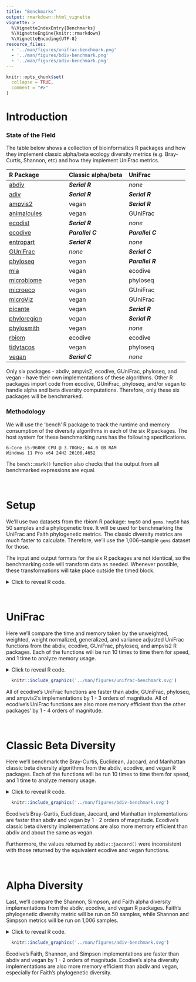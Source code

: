```yaml
---
title: "Benchmarks"
output: rmarkdown::html_vignette
vignette: >
  %\VignetteIndexEntry{Benchmarks}
  %\VignetteEngine{knitr::rmarkdown}
  %\VignetteEncoding{UTF-8}
resource_files:
  - '../man/figures/unifrac-benchmark.png'
  - '../man/figures/bdiv-benchmark.png'
  - '../man/figures/adiv-benchmark.png'
---
```


```r
knitr::opts_chunk$set(
  collapse = TRUE,
  comment = "#>"
)

```


# Introduction

### State of the Field

The table below shows a collection of bioinformatics R packages and how they
implement classic alpha/beta ecology diversity metrics (e.g. Bray-Curtis,
Shannon, etc) and how they implement UniFrac metrics.

| R Package           | Classic alpha/beta  | UniFrac             |
|:--------------------|:--------------------|:--------------------|
| [abdiv](https://doi.org/10.32614/CRAN.package.abdiv)          | ***Serial R***   | *none*           |
| [adiv](https://doi.org/10.32614/CRAN.package.adiv)            | ***Serial R***   | ***Serial R***   |
| [ampvis2](https://github.com/KasperSkytte/ampvis2)            | vegan            | ***Serial R***   |
| [animalcules](https://github.com/wejlab/animalcules)          | vegan            | GUniFrac         |
| [ecodist](https://doi.org/10.32614/CRAN.package.ecodist)      | ***Serial R***   | *none*           |
| [ecodive](https://cran.r-project.org/package=ecodive)         | ***Parallel C*** | ***Parallel C*** |
| [entropart](https://doi.org/10.32614/CRAN.package.entropart)  | ***Serial R***   | *none*           |
| [GUniFrac](https://doi.org/10.32614/CRAN.package.GUniFrac)    | *none*           | ***Serial C***   |
| [phyloseq](https://doi.org/doi:10.18129/B9.bioc.phyloseq)     | vegan            | ***Parallel R*** |
| [mia](https://doi.org/doi:10.18129/B9.bioc.mia)               | vegan            | ecodive          |
| [microbiome](https://doi.org/doi:10.18129/B9.bioc.microbiome) | vegan            | phyloseq         |
| [microeco](https://doi.org/10.32614/CRAN.package.microeco)    | vegan            | GUniFrac         |
| [microViz](https://github.com/david-barnett/microViz)         | vegan            | GUniFrac         |
| [picante](https://doi.org/10.32614/CRAN.package.picante)      | vegan            | ***Serial R***   |
| [phyloregion](https://github.com/schuyler-smith/phyloregion)  | vegan            | ***Serial R***   |
| [phylosmith](https://github.com/schuyler-smith/phylosmith)    | vegan            | *none*           |
| [rbiom](https://doi.org/10.32614/CRAN.package.rbiom)          | ecodive          | ecodive          |
| [tidytacos](https://github.com/LebeerLab/tidytacos)           | vegan            | phyloseq         |
| [vegan](https://doi.org/10.32614/CRAN.package.vegan)          | ***Serial C***   | *none*           |


Only six packages - abdiv, ampvis2, ecodive, GUniFrac, phyloseq, and vegan -
have their own implementations of these algorithms. Other R packages import code
from ecodive, GUniFrac, phyloseq, and/or vegan to handle alpha and beta
diversity computations. Therefore, only these six packages will be benchmarked.

### Methodology

We will use the 'bench' R package to track the runtime and memory consumption of
the diversity algorithms in each of the six R packages. The host system for
these benchmarking runs has the following specifications.

    6-Core i5-9600K CPU @ 3.70GHz; 64.0 GB RAM
    Windows 11 Pro x64 24H2 26100.4652

The `bench::mark()` function also checks that the output from all benchmarked
expressions are equal.

<br>


# Setup

We'll use two datasets from the rbiom R package: `hmp50` and `gems`. `hmp50` has 50 samples and a phylogenetic tree. It will be used for benchmarking the UniFrac and Faith phylogenetic metrics. The classic diversity metrics are much faster to calculate. Therefore, we'll use the 1,006-sample `gems` dataset for those.

The input and output formats for the six R packages are not identical, so the benchmarking code will transform data as needed. Whenever possible, these transformations will take place outside the timed block.

<details>
  <summary>Click to reveal R code.</summary>

```r
install.packages('pak')

pak::pkg_install(pkg = c(
  'adiv', 'abdiv', 'bench', 'ecodive', 'entropart', 'GUniFrac', 'kasperskytte/ampvis2', 
  'phyloregion', 'phyloseq', 'picante', 'rbiom', 'vegan' ))


library(bench)
library(ggplot2)
library(ggrepel)
library(dplyr)

version$version.string
#> [1] "R version 4.5.1 (2025-06-13 ucrt)"

sapply(FUN = packageDescription, fields = 'Version', c(
  'abdiv', 'adiv', 'ampvis2', 'ecodive', 'entropart', 'GUniFrac', 'phyloregion', 'phyloseq', 'picante', 'vegan' ))
#>    abdiv     adiv  ampvis2  ecodive  entropart  GUniFrac  phyloregion  phyloseq  picante    vegan
#>  "0.2.0"  "2.2.1"  "2.8.9"  "1.0.0"   "1.6-16"     "1.8"      "1.0.9"  "1.52.0"  "1.8.2"  "2.7-1"

(n_cpus <- ecodive::n_cpus())
#> [1] 6

# abdiv only accepts two samples at a time
pairwise <- function (f, data, ...) {
  pairs <- utils::combn(ncol(data), 2)
  structure(
    mapply(
      FUN = function (i, j) f(data[,i], data[,j], ...), 
      i   = pairs[1,], j = pairs[2,] ),
    class  = 'dist',
    Labels = colnames(data),
    Size   = ncol(data),
    Diag   = FALSE,
    Upper  = FALSE )
}


# Remove any extraneous attributes from dist objects,
# allowing them to be compared with `all.equal()`.
cleanup <- function (x) {
  attr(x, 'maxdist') <- NULL
  attr(x, 'method')  <- NULL
  attr(x, 'call')    <- NULL
  return (x)
}


# HMP50 dataset has 50 Samples
hmp50      <- rbiom::hmp50
hmp50_phy  <- rbiom::convert_to_phyloseq(hmp50)
hmp50_mtx  <- as.matrix(hmp50)
hmp50_tmtx <- t(hmp50_mtx)
hmp50_pmtx <- t(t(hmp50_mtx) / colSums(hmp50_mtx))
hmp50_tree <- hmp50$tree


# GEMS dataset has 1006 Samples
gems_mtx  <- as.matrix(rbiom::gems)
gems_tmtx <- t(gems_mtx)
```

</details>

<br>


# UniFrac

Here we'll compare the time and memory taken by the unweighted, weighted, weight normalized, generalized, and variance adjusted UniFrac functions from the abdiv, ecodive, GUniFrac, phyloseq, and ampvis2 R packages. Each of the functions will be run 10 times to time them for speed, and 1 time to analyze memory usage.

<details>
  <summary>Click to reveal R code.</summary>
  
```r

## Unweighted UniFrac
u_unifrac_res <- rbind(

  local({
    # cluster for phyloseq
    cl <- parallel::makeCluster(n_cpus)
    doParallel::registerDoParallel(cl)
    on.exit(parallel::stopCluster(cl))
    
    bench::mark(
      iterations    = 10,
      'abdiv'       = cleanup(pairwise(abdiv::unweighted_unifrac, hmp50_mtx, hmp50_tree)),
      'ecodive'     = cleanup(ecodive::unweighted_unifrac(hmp50_mtx, hmp50_tree)),
      'GUniFrac'    = cleanup(as.dist(GUniFrac::GUniFrac(hmp50_tmtx, hmp50_tree, alpha=1, verbose=FALSE)[[1]][,,2])),
      'phyloregion' = cleanup(phyloregion::unifrac(hmp50_tmtx, hmp50_tree)),
      'phyloseq'    = cleanup(phyloseq::UniFrac(hmp50_phy, weighted=FALSE, normalized=FALSE, parallel=TRUE)),
      'picante'     = cleanup(picante::unifrac(hmp50_tmtx, hmp50_tree)) )
  }),
  
  # ampvis2 conflicts with phyloseq cluster, so run separately
  bench::mark(
    iterations = 10,
    'ampvis2'  = {
      cleanup(ampvis2:::dist.unifrac(hmp50_mtx, hmp50_tree, weighted=FALSE, normalise=FALSE, num_threads=n_cpus))
      doParallel::stopImplicitCluster() } )
)

u_unifrac_res[,1:9]
#> # A tibble: 5 × 13
#>   expression      min   median `itr/sec` mem_alloc `gc/sec` n_itr  n_gc total_time
#>   <bch:expr> <bch:tm> <bch:tm>     <dbl> <bch:byt>    <dbl> <int> <dbl>   <bch:tm>
#> 1 abdiv        13.84s   14.38s    0.0676    20.1GB   1.87      10   277      2.46m
#> 2 ecodive      5.19ms   5.31ms  184.       770.5KB   0         10     0    54.23ms
#> 3 GUniFrac    77.89ms   80.4ms   11.7       92.1MB   1.17      10     1   858.32ms
#> 4 phyloseq   292.07ms 327.01ms    2.49      49.9MB   0         10     0      4.02s
#> 5 ampvis2       3.36s    3.44s    0.288     49.8MB   0.0320     9     1     31.29s

ggplot(u_unifrac_res, aes(x = median, y = mem_alloc)) +
  geom_point() +
  geom_label_repel(aes(label = as.character(expression))) + 
  labs(
    title = 'Unweighted UniFrac Implementations',
    subtitle = '50 sample all-vs-all benchmarking on six CPU cores',
    x = 'Median Calculation Time (log scale; n=10)', 
    y = 'Memory Allocated\n(log scale)' ) +
  theme_bw()
  
  
## Weighted UniFrac
w_unifrac_res <- rbind(

  local({
    # cluster for phyloseq
    cl <- parallel::makeCluster(n_cpus)
    doParallel::registerDoParallel(cl)
    on.exit(parallel::stopCluster(cl))
    
    bench::mark(
      iterations = 10,
      'abdiv'    = cleanup(pairwise(abdiv::weighted_unifrac, hmp50_mtx, hmp50_tree)),
      'ecodive'  = cleanup(ecodive::weighted_unifrac(hmp50_mtx, hmp50_tree)),
      'phyloseq' = cleanup(phyloseq::UniFrac(hmp50_phy, weighted=TRUE, normalized=FALSE, parallel=TRUE)) )
  }),
  
  # ampvis2 conflicts with phyloseq cluster, so run separately
  bench::mark(
    iterations = 10,
    'ampvis2'  = {
      cleanup(ampvis2:::dist.unifrac(hmp50_mtx, hmp50_tree, weighted=TRUE, normalise=FALSE, num_threads=n_cpus))
      doParallel::stopImplicitCluster() } )
)
  
  
## Weighted Normalized UniFrac
wn_unifrac_res <- rbind(

  local({
    # cluster for phyloseq
    cl <- parallel::makeCluster(n_cpus)
    doParallel::registerDoParallel(cl)
    on.exit(parallel::stopCluster(cl))
    
    bench::mark(
      iterations = 10,
      'abdiv'    = cleanup(pairwise(abdiv::weighted_normalized_unifrac, hmp50_mtx, hmp50_tree)),
      'ecodive'  = cleanup(ecodive::weighted_normalized_unifrac(hmp50_mtx, hmp50_tree)),
      'GUniFrac' = cleanup(as.dist(GUniFrac::GUniFrac(hmp50_tmtx, hmp50_tree, alpha=1, verbose=FALSE)[[1]][,,1])),
      'phyloseq' = cleanup(phyloseq::UniFrac(hmp50_phy, weighted=TRUE, normalized=TRUE, parallel=TRUE)) )
  }),
  
  # ampvis2 conflicts with phyloseq cluster, so run separately
  bench::mark(
    iterations = 10,
    'ampvis2'  = {
      cleanup(ampvis2:::dist.unifrac(hmp50_mtx, hmp50_tree, weighted=TRUE, normalise=TRUE, num_threads=n_cpus))
      doParallel::stopImplicitCluster() } )
)


## Weighted Normalized UniFrac
g_unifrac_res <- rbind(

  local({
    # cluster for phyloseq
    cl <- parallel::makeCluster(n_cpus)
    doParallel::registerDoParallel(cl)
    on.exit(parallel::stopCluster(cl))
    
    bench::mark(
      iterations = 10,
      'abdiv'    = cleanup(pairwise(abdiv::generalized_unifrac, hmp50_mtx, hmp50_tree, alpha=0.5)),
      'ecodive'  = cleanup(ecodive::generalized_unifrac(hmp50_mtx, hmp50_tree, alpha=0.5)),
      'GUniFrac' = cleanup(as.dist(GUniFrac::GUniFrac(hmp50_tmtx, hmp50_tree, alpha=0.5, verbose=FALSE)[[1]][,,1])) )
  })
)


## Variance Adjusted UniFrac
va_unifrac_res <- rbind(

  local({
    # cluster for phyloseq
    cl <- parallel::makeCluster(n_cpus)
    doParallel::registerDoParallel(cl)
    on.exit(parallel::stopCluster(cl))
    
    bench::mark(
      iterations = 10,
      'abdiv'    = cleanup(pairwise(abdiv::variance_adjusted_unifrac, hmp50_mtx, hmp50_tree)),
      'ecodive'  = cleanup(ecodive::variance_adjusted_unifrac(hmp50_mtx, hmp50_tree)) )
  })
)


unifrac_res <- bind_rows(
    mutate(u_unifrac_res,  `UniFrac Variant` = 'Unweighted'),
    mutate(w_unifrac_res,  `UniFrac Variant` = 'Weighted'),
    mutate(wn_unifrac_res, `UniFrac Variant` = 'Weighted Normalized'),
    mutate(g_unifrac_res,  `UniFrac Variant` = 'Generalized'),
    mutate(va_unifrac_res, `UniFrac Variant` = 'Variance Adjusted') ) %>%
  mutate(Package = as.character(expression)) %>%
  select(Package, `UniFrac Variant`, median, mem_alloc) %>%
  arrange(Package)


print(unifrac_res, n = 21)
#> # A tibble: 21 × 4
#>    Package     `UniFrac Variant`     median mem_alloc
#>    <chr>       <chr>               <bch:tm> <bch:byt>
#>  1 GUniFrac    Unweighted           77.43ms   113.4MB
#>  2 GUniFrac    Weighted Normalized  78.29ms   92.15MB
#>  3 GUniFrac    Generalized          75.25ms   92.15MB
#>  4 abdiv       Unweighted            14.36s   20.05GB
#>  5 abdiv       Weighted              13.61s   20.02GB
#>  6 abdiv       Weighted Normalized   13.59s   20.03GB
#>  7 abdiv       Generalized           13.72s   20.18GB
#>  8 abdiv       Variance Adjusted     15.57s   24.46GB
#>  9 ampvis2     Unweighted             3.31s   53.44MB
#> 10 ampvis2     Weighted               3.25s    49.2MB
#> 11 ampvis2     Weighted Normalized     3.3s   49.34MB
#> 12 ecodive     Unweighted            3.94ms    1.01MB
#> 13 ecodive     Weighted              3.46ms  779.72KB
#> 14 ecodive     Weighted Normalized   3.82ms  779.73KB
#> 15 ecodive     Generalized           5.59ms   799.3KB
#> 16 ecodive     Variance Adjusted     4.12ms  779.73KB
#> 17 phyloregion Unweighted            6.35ms  146.44MB
#> 18 phyloseq    Unweighted           290.5ms   50.87MB
#> 19 phyloseq    Weighted            287.27ms    49.4MB
#> 20 phyloseq    Weighted Normalized 291.59ms   49.55MB
#> 21 picante     Unweighted             2.43s    1.79GB


# How much faster and more memory efficient is ecodive?
plyr::ddply(unifrac_res, as.name('UniFrac Variant'), function (x) {
  x[['median']]    <- as.numeric(x[['median']])
  x[['mem_alloc']] <- as.numeric(x[['mem_alloc']])
  ecodive <- as.list(x[x[['Package']] == 'ecodive',])
  x       <- x[x[['Package']] != 'ecodive',]
  data.frame(
    speed  = paste0(paste(collapse=' - ', round(range(x$median    / ecodive$median))), 'x'),
    memory = paste0(paste(collapse=' - ', round(range(x$mem_alloc / ecodive$mem_alloc))), 'x') )
})
#>       UniFrac Variant        speed         memory
#> 1         Generalized   13 - 2454x   118 - 26475x
#> 2          Unweighted    2 - 3647x    50 - 20248x
#> 3   Variance Adjusted 3776 - 3776x 32891 - 32891x
#> 4            Weighted   83 - 3931x    65 - 26922x
#> 5 Weighted Normalized   20 - 3555x    65 - 26934x


ggplot(unifrac_res, aes(x = median, y = mem_alloc)) +
  geom_point(aes(shape = `UniFrac Variant`), size = 2) +
  geom_label_repel(
    data = ~subset(., `UniFrac Variant` == 'Unweighted'),
    mapping = aes(label = Package),
    box.padding = 0.4,
    min.segment.length = Inf ) + 
  scale_shape(solid = FALSE) + 
  scale_y_log10(labels = scales::label_bytes()) +
  labs(
    title = 'UniFrac Implementations',
    subtitle = 'All-vs-all 50 sample benchmarking on six CPU cores',
    x = 'Median Calculation Time (log scale; n=10)', 
    y = 'Memory Allocated\n(log scale; n=1)' ) +
  theme_bw(base_size = 12) +
  theme(axis.title.x = element_text(margin = margin(t = 10)))
```

</details>

```r
  knitr::include_graphics('../man/figures/unifrac-benchmark.svg')
```

All of ecodive's UniFrac functions are faster than abdiv, GUniFrac, phyloseq, and ampvis2's implementations by 1 - 3 orders of magnitude. All of ecodive's UniFrac functions are also more memory efficient than the other packages' by 1 - 4 orders of magnitude.

<br>


# Classic Beta Diversity

Here we'll benchmark the Bray-Curtis, Euclidean, Jaccard, and Manhattan classic beta diversity algorithms from the abdiv, ecodive, and vegan R packages. Each of the functions will be run 10 times to time them for speed, and 1 time to analyze memory usage.

<details>
  <summary>Click to reveal R code.</summary>

```r
bray_curtis_res <- bench::mark(
  iterations = 10,
  'abdiv'    = cleanup(pairwise(abdiv::bray_curtis, gems_mtx)),
  'ecodist'  = cleanup(ecodist::bcdist(gems_tmtx)),
  'ecodive'  = cleanup(ecodive::bray_curtis(gems_mtx)),
  'vegan'    = cleanup(vegan::vegdist(gems_tmtx, 'bray')) )

jaccard_res <- bench::mark(
  iterations = 10,
  check      = FALSE, # abdiv has incorrect output
  'abdiv'    = cleanup(pairwise(abdiv::jaccard, gems_mtx)),
  'ecodist'  = cleanup(ecodist::distance(gems_tmtx, 'jaccard')),
  'ecodive'  = cleanup(ecodive::jaccard(gems_mtx)),
  'vegan'    = cleanup(vegan::vegdist(gems_tmtx, 'jaccard')) )

manhattan_res <- bench::mark(
  iterations = 10,
  'abdiv'    = cleanup(pairwise(abdiv::manhattan, gems_mtx)),
  'ecodist'  = cleanup(ecodist::distance(gems_tmtx, 'manhattan')),
  'ecodive'  = cleanup(ecodive::manhattan(gems_mtx)),
  'vegan'    = cleanup(vegan::vegdist(gems_tmtx, 'manhattan')) )

euclidean_res <- bench::mark(
  iterations = 10,
  'abdiv'    = cleanup(pairwise(abdiv::euclidean, gems_mtx)),
  'ecodist'  = cleanup(ecodist::distance(gems_tmtx, 'euclidean')),
  'ecodive'  = cleanup(ecodive::euclidean(gems_mtx)),
  'vegan'    = cleanup(vegan::vegdist(gems_tmtx, 'euclidean')) )

bdiv_res <- bind_rows(
    mutate(bray_curtis_res, Metric = 'Bray-Curtis'),
    mutate(jaccard_res,     Metric = 'Jaccard'),
    mutate(manhattan_res,   Metric = 'Manhattan'),
    mutate(euclidean_res,   Metric = 'Euclidean') ) %>%
  mutate(Package = as.character(expression)) %>%
  select(Package, Metric, median, mem_alloc) %>%
  arrange(Package)


bdiv_res
#> # A tibble: 12 × 4
#>    Package Metric        median mem_alloc
#>    <chr>   <chr>       <bch:tm> <bch:byt>
#>  1 abdiv   Bray-Curtis   12.16s    14.7GB
#>  2 abdiv   Jaccard        15.6s      22GB
#>  3 abdiv   Manhattan     10.13s    13.2GB
#>  4 abdiv   Euclidean     10.92s    16.1GB
#>  5 ecodive Bray-Curtis   72.8ms    26.3MB
#>  6 ecodive Jaccard      73.68ms    26.3MB
#>  7 ecodive Manhattan    73.47ms    26.3MB
#>  8 ecodive Euclidean    72.84ms    26.3MB
#>  9 vegan   Bray-Curtis    1.75s    22.4MB
#> 10 vegan   Jaccard        1.82s    22.3MB
#> 11 vegan   Manhattan      1.68s    19.4MB
#> 12 vegan   Euclidean      1.68s    19.4MB


# How much faster and more memory efficient is ecodive?
plyr::ddply(bdiv_res, 'Metric', function (x) {
  x[['median']]    <- as.numeric(x[['median']])
  x[['mem_alloc']] <- as.numeric(x[['mem_alloc']])
  ecodive <- as.list(x[x[['Package']] == 'ecodive',])
  x       <- x[x[['Package']] != 'ecodive',]
  data.frame(
    speed  = paste0(paste(collapse=' - ', round(range(x$median    / ecodive$median))), 'x'),
    memory = paste0(paste(collapse=' - ', round(range(x$mem_alloc / ecodive$mem_alloc))), 'x') )
})
#>        Metric       speed     memory
#> 1 Bray-Curtis    6 - 680x   1 - 571x
#> 2   Euclidean  24 - 2825x   1 - 849x
#> 3     Jaccard  25 - 3359x  1 - 1865x
#> 4   Manhattan  23 - 2340x   1 - 849x


ggplot(bdiv_res, aes(x = median, y = mem_alloc)) +
  geom_point() +
  facet_wrap('Metric', scales = 'fixed') + 
  geom_label_repel(aes(label = Package), direction = 'y') + 
  bench::scale_x_bench_time(limits = c(.05, 500), breaks = c(.1, 1, 10, 60, 300)) +
  scale_y_log10(limits = 10^c(6,11.5), labels = scales::label_bytes()) +
  labs(
    title = 'Classic Beta Diversity Implementations',
    subtitle = 'All-vs-all 1,006 sample benchmarking on six CPU cores',
    x = 'Median Calculation Time (log scale; n=10)', 
    y = 'Memory Allocated\n(log scale; n=1)' ) +
  theme_bw(base_size = 12) +
  theme(axis.title.x = element_text(margin = margin(t = 10)))
```

</details>

```r
  knitr::include_graphics('../man/figures/bdiv-benchmark.svg')
```

Ecodive's Bray-Curtis, Euclidean, Jaccard, and Manhattan implementations are faster than abdiv and vegan by 1 - 2 orders of magnitude. Ecodive's classic beta diversity implementations are also more memory efficient than abdiv and about the same as vegan.

Furthermore, the values returned by `abdiv::jaccard()` were inconsistent with those returned by the equivalent ecodive and vegan functions.

<br>


# Alpha Diversity

Last, we'll compare the Shannon, Simpson, and Faith alpha diversity implementations from the abdiv, ecodive, and vegan R packages. Faith's phylogenetic diversity metric will be run on 50 samples, while Shannon and Simpson metrics will be run on 1,006 samples.

<details>
  <summary>Click to reveal R code.</summary>

```r

shannon_res <- bench::mark(
  iterations  = 10,
  'abdiv'     = apply(gems_mtx, 2L, abdiv::shannon),
  'adiv'      = adiv::speciesdiv(gems_tmtx, 'Shannon')[,1],
  'ecodive'   = ecodive::shannon(gems_mtx),
  'entropart' = apply(gems_mtx, 2L, entropart::Shannon, CheckArguments = FALSE),
  'vegan'     = vegan::diversity(gems_tmtx, 'shannon') )

simpson_res <- bench::mark(
  iterations  = 10,
  check       = FALSE, # entropart is off by a small bit
  'abdiv'     = apply(gems_mtx, 2L, abdiv::simpson),
  'adiv'      = adiv::speciesdiv(gems_tmtx, 'GiniSimpson')[,1],
  'ecodive'   = ecodive::simpson(gems_mtx),
  'entropart' = apply(gems_mtx, 2L, entropart::Simpson, CheckArguments = FALSE),
  'vegan'     = vegan::diversity(gems_tmtx, 'simpson') )

faith_res <- bench::mark(
  iterations    = 10,
  check         = FALSE, # entropart has incorrect output on non-ultrametric tree
  'abdiv'       = apply(hmp50_mtx, 2L, abdiv::faith_pd, hmp50_tree),
  'adiv'        = apply(hmp50_mtx, 2L, \(x) adiv::EH(hmp50_tree, rownames(hmp50_mtx)[x > 0])),
  'ecodive'     = ecodive::faith(hmp50_mtx, hmp50_tree),
  'entropart'   = apply(hmp50_pmtx, 2L, entropart::PDFD, hmp50_tree, CheckArguments = FALSE),
  'phyloregion' = phyloregion::PD(hmp50_tmtx, hmp50_tree) )

adiv_res <- bind_rows(
    mutate(shannon_res, Metric = 'Shannon x 1006'),
    mutate(simpson_res, Metric = 'Simpson x 1006'),
    mutate(faith_res,   Metric = 'Faith PD x 50') ) %>%
  mutate(Package = as.character(expression)) %>%
  select(Package, Metric, median, mem_alloc) %>%
  arrange(Package)


adiv_res
#> # A tibble: 15 × 4
#>    Package     Metric           median mem_alloc
#>    <chr>       <chr>          <bch:tm> <bch:byt>
#>  1 abdiv       Shannon x 1006  67.06ms    89.5MB
#>  2 abdiv       Simpson x 1006  14.77ms   26.75MB
#>  3 abdiv       Faith PD x 50  490.64ms  651.37MB
#>  4 adiv        Shannon x 1006  40.42ms   128.1MB
#>  5 adiv        Simpson x 1006  34.19ms   53.18MB
#>  6 adiv        Faith PD x 50     1.78s  488.78MB
#>  7 ecodive     Shannon x 1006   7.53ms   14.74MB
#>  8 ecodive     Simpson x 1006   7.48ms   14.72MB
#>  9 ecodive     Faith PD x 50  684.95µs  749.23KB
#> 10 entropart   Shannon x 1006    1.34s   296.1MB
#> 11 entropart   Simpson x 1006  25.07ms   21.48MB
#> 12 entropart   Faith PD x 50    29.48s   23.95GB
#> 13 phyloregion Faith PD x 50    2.91ms    1.93MB
#> 14 vegan       Shannon x 1006   59.3ms    62.2MB
#> 15 vegan       Simpson x 1006  39.69ms   56.27MB


# How much faster and more memory efficient is ecodive?
plyr::ddply(adiv_res, 'Metric', function (x) {
  x[['median']]    <- as.numeric(x[['median']])
  x[['mem_alloc']] <- as.numeric(x[['mem_alloc']])
  ecodive <- as.list(x[x[['Package']] == 'ecodive',])
  x       <- x[x[['Package']] != 'ecodive',]
  data.frame(
    speed  = paste0(paste(collapse=' - ', round(range(x$median    / ecodive$median))), 'x'),
    memory = paste0(paste(collapse=' - ', round(range(x$mem_alloc / ecodive$mem_alloc))), 'x') )
})
#>           Metric      speed     memory
#> 1  Faith PD x 50 4 - 43038x 3 - 33517x
#> 2 Shannon x 1006   5 - 178x    4 - 20x
#> 3 Simpson x 1006     2 - 5x     1 - 4x


ggplot(adiv_res, aes(x = median, y = mem_alloc)) +
  geom_point(size = 2) +
  geom_label_repel(aes(label = Package)) + 
  facet_wrap('Metric', nrow = 1, scales = 'free') + 
  scale_y_log10(labels = scales::label_bytes()) +
  labs(
    title = 'Alpha Diversity Implementations',
    subtitle = '50 or 1,006 sample benchmarking on six CPU cores',
    x = 'Median Calculation Time (log scale; n=10)', 
    y = 'Memory Allocated\n(log scale; n=1)' ) +
  theme_bw(base_size = 12) +
  theme(axis.title.x = element_text(margin = margin(t = 10)))
```

</details>

```r
  knitr::include_graphics('../man/figures/adiv-benchmark.svg')
```

Ecodive's Faith, Shannon, and Simpson implementations are faster than abdiv and vegan by 1 - 2 orders of magnitude. Ecodive's alpha diversity implementations are also more memory efficient than abdiv and vegan, especially for Faith's phylogenetic diversity.






